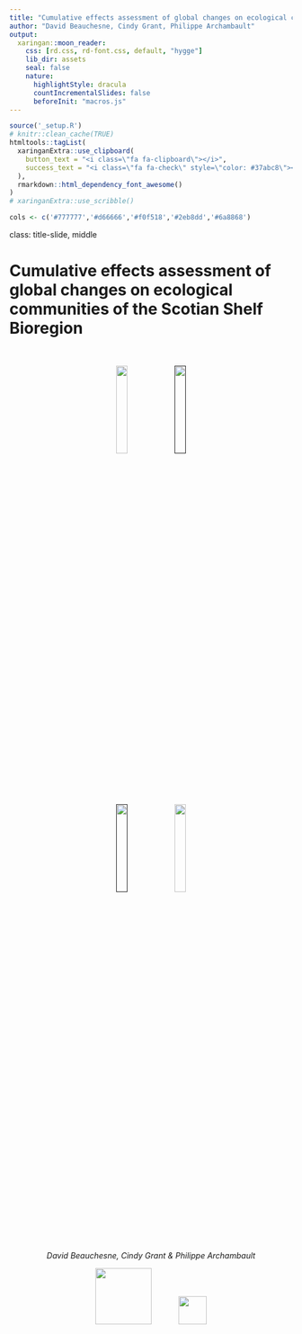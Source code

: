 ```yaml
---
title: "Cumulative effects assessment of global changes on ecological communities of the Scotian Shelf Bioregion"
author: "David Beauchesne, Cindy Grant, Philippe Archambault"
output:
  xaringan::moon_reader:
    css: [rd.css, rd-font.css, default, "hygge"]
    lib_dir: assets
    seal: false
    nature:
      highlightStyle: dracula
      countIncrementalSlides: false
      beforeInit: "macros.js"
---
```


```r
source('_setup.R')
# knitr::clean_cache(TRUE)
htmltools::tagList(
  xaringanExtra::use_clipboard(
    button_text = "<i class=\"fa fa-clipboard\"></i>",
    success_text = "<i class=\"fa fa-check\" style=\"color: #37abc8\"></i>",
  ),
  rmarkdown::html_dependency_font_awesome()
)
# xaringanExtra::use_scribble()

cols <- c('#777777','#d66666','#f0f518','#2eb8dd','#6a8868')
```


class: title-slide, middle


# Cumulative effects assessment of global changes on ecological communities of the Scotian Shelf Bioregion

<br>

<center>
<a href ="https://github.com/Ecosystem-Assessments/nceadfo/tree/main/pubs/report/docs/index.html"><img src="https://github.com/Ecosystem-Assessments/nceadfo/raw/main/man/figures/logo.png" width="20%"></a>
<a href =""><img src="https://github.com/Ecosystem-Assessments/nceadfo/raw/main/man/figures/logo.png" width="20%"></a>
</img></center>

<center>
<a href =""><img src="https://github.com/Ecosystem-Assessments/nceadfo/raw/main/man/figures/logo.png" width="20%"></a>
<a href ="https://david-beauchesne.shinyapps.io/edriversapp_dev/"><img src="https://github.com/Ecosystem-Assessments/nceadfo/raw/main/man/figures/logo.png" width="20%"></a>
</img></center>

<span class="br2"></span>

<center><i>David Beauchesne, Cindy Grant & Philippe Archambault</i></center>

<span class="br2"></span>

<center>
<a href="https://www.ulaval.ca/"><img src="figures/ul.png" width="100px"></img></a>
&nbsp;&nbsp;&nbsp;&nbsp;&nbsp;&nbsp;&nbsp;&nbsp;&nbsp;&nbsp;
<img src="figures/labo_benthos.png" width="50px"></img>
<!-- &nbsp;&nbsp;&nbsp;&nbsp;&nbsp;
<img src="figures/Transport-Canada.png" width="10%"></img> -->
</center>


